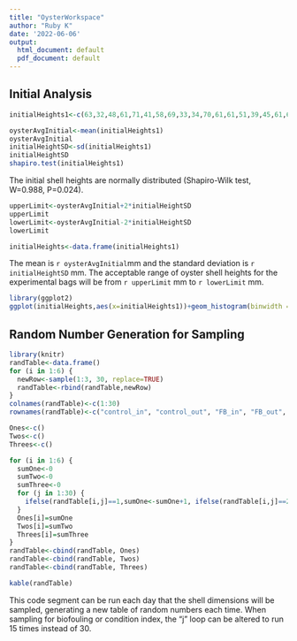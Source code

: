 ```yaml
---
title: "OysterWorkspace"
author: "Ruby K"
date: '2022-06-06'
output:
  html_document: default
  pdf_document: default
---
```

## Initial Analysis

```r
initialHeights1<-c(63,32,48,61,71,41,58,69,33,34,70,61,61,51,39,45,61,60,61,67,60,55,40,69,55,29,60,46,46,53,75,42,21,35,72,61,48,46,47,73,55,31,43,37,52,56,52,40,63,48,50,19,59,59,47,63,41,41,26,35,48,64,44,60,40,49,47,35,55,45,60,42,42,46,49,56,48,45,40,37,60,59,37,28,51,61,45,35,26,54,41,44,58,39,41,47,34,47,50,52,55,43,44,45,41,26,50,38,41,58,42,37,36,48,28,24,32,29,45,70,64,67,24,35,63,56,41,37,47,55,38,75,47,43,40,39,65,50,42,42,40,60,28,36,60,64,48,48,50,49,33,34,40,43,59,46,30,38,58,43,45,35,34,37,48,58,58,42,46,57,44,24,40,40,41,37,59,57,68,40,45,49,50,35,35,30,36,30,32,70,34,41,54,29,43,52,32,37,38,70,42,32,56,37,35,58,50,38,42,43,55,60,43,68,46,60,53,55,59,55,32,50,41,64,37,59,57,52,55,50,38,60,61,37,60,62,55,45,63,47,35,62,61,65,36,62,59,42,39,49,35,50,49,46,43,45,34,44,44,30,41,49,45,41,42,48,32,80,69,69,50,46,57,45,59,63,56,51,45,51)
```

```r
oysterAvgInitial<-mean(initialHeights1)
oysterAvgInitial
initialHeightSD<-sd(initialHeights1)
initialHeightSD
shapiro.test(initialHeights1)
```

The initial shell heights are normally distributed (Shapiro-Wilk test, W=0.988, P=0.024).

```r
upperLimit<-oysterAvgInitial+2*initialHeightSD
upperLimit
lowerLimit<-oysterAvgInitial-2*initialHeightSD
lowerLimit
```

```r
initialHeights<-data.frame(initialHeights1)
```

The mean is `r oysterAvgInitial`mm and the standard deviation is `r initialHeightSD` mm. The acceptable range of oyster shell heights for the experimental bags will be from `r upperLimit` mm to `r lowerLimit` mm.

```r
library(ggplot2)
ggplot(initialHeights,aes(x=initialHeights1))+geom_histogram(binwidth = 5, fill="#69b3a2", color="#e9ecef")+theme_classic()+xlab("Shell height")+ylab("Frequency")
```


## Random Number Generation for Sampling

```r
library(knitr)
randTable<-data.frame()
for (i in 1:6) {
  newRow<-sample(1:3, 30, replace=TRUE)
  randTable<-rbind(randTable,newRow)
}
colnames(randTable)<-c(1:30)
rownames(randTable)<-c("control_in", "control_out", "FB_in", "FB_out", "OG_in", "OG_out")

Ones<-c()
Twos<-c()
Threes<-c()

for (i in 1:6) {
  sumOne<-0
  sumTwo<-0
  sumThree<-0
  for (j in 1:30) {
    ifelse(randTable[i,j]==1,sumOne<-sumOne+1, ifelse(randTable[i,j]==2, sumTwo<-sumTwo+1, sumThree<-sumThree+1) )
  }
  Ones[i]=sumOne
  Twos[i]=sumTwo
  Threes[i]=sumThree
}
randTable<-cbind(randTable, Ones)
randTable<-cbind(randTable, Twos)
randTable<-cbind(randTable, Threes)

kable(randTable)
```
This code segment can be run each day that the shell dimensions will be sampled, generating a new table of random numbers each time. When sampling for biofouling or condition index, the "j" loop can be altered to run 15 times instead of 30.